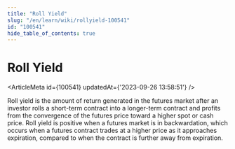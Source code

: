 ```yaml
---
title: "Roll Yield"
slug: "/en/learn/wiki/rollyield-100541"
id: "100541"
hide_table_of_contents: true
---
```



# Roll Yield

<ArticleMeta id={100541} updatedAt={'2023-09-26 13:58:51'} />
<div className='border-solid border-b border-t-0 my-4 border-[var(--ifm-color-gray-300)]' />

Roll yield is the amount of return generated in the futures market after an investor rolls a short-term contract into a longer-term contract and profits from the convergence of the futures price toward a higher spot or cash price. Roll yield is positive when a futures market is in backwardation, which occurs when a futures contract trades at a higher price as it approaches expiration, compared to when the contract is further away from expiration.
